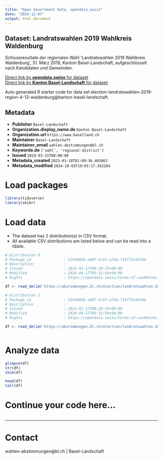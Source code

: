 ```yaml
---
title: "Open Government Data, opendata.swiss"
date: "2024-12-07"
output: html_document
---
```


## Dataset: Landratswahlen 2019 Wahlkreis Waldenburg

Schlussresultate der regionalen Wahl 'Landratswahlen 2019 Wahlkreis Waldenburg', 31. März 2019, Kanton Basel-Landschaft, aufgeschlüsselt nach Kandidaten und Gemeinden.

[Direct link by **opendata.swiss** for dataset](https://opendata.swiss/de/dataset/landratswahlen-2019-wahlkreis-waldenburg)<br>
[Direct link by **Kanton Basel-Landschaft** for dataset](https://abstimmungen.bl.ch/election/landratswahlen-2019-region-4-12-waldenburg/data)

Auto generated R starter code for data set election-landratswahlen-2019-region-4-12-waldenburg@kanton-basel-landschaft.

## Metadata

- **Publisher** `Basel-Landschaft`
- **Organization.display_name.de** `Kanton Basel-Landschaft`
- **Organization.url** `https://www.baselland.ch`
- **Maintainer** `Basel-Landschaft`
- **Maintainer_email** `wahlen-abstimmungen@bl.ch`
- **Keywords.de** `['wahl', 'regional-district']`
- **Issued** `2019-03-31T00:00:00`
- **Metadata_created** `2023-01-18T01:09:36.403863`
- **Metadata_modified** `2024-10-03T19:03:17.342264`


# Load packages

```r

library(tidyverse)
library(skimr)

```

# Load data

-   The dataset has 2 distribution(s) in CSV format.
-   All available CSV distributions are listed below and can be read into a tibble.

```r

# Distribution 0
# Package_id               : 519d48d5-a007-4cb7-a7ab-719f7224144b
# Description              : 
# Issued                   : 2023-01-17T08:29:25+00:00
# Modified                 : 2024-04-17T05:32:50+00:00
# Rights                   : https://opendata.swiss/terms-of-use#terms_by

df <- read_delim('https://abstimmungen.bl.ch/election/landratswahlen-2019-region-4-12-waldenburg/data-csv')

# Distribution 1
# Package_id               : 519d48d5-a007-4cb7-a7ab-719f7224144b
# Description              : 
# Issued                   : 2023-01-17T08:29:25+00:00
# Modified                 : 2024-04-17T05:32:50+00:00
# Rights                   : https://opendata.swiss/terms-of-use#terms_by

df <- read_delim('https://abstimmungen.bl.ch/election/landratswahlen-2019-region-4-12-waldenburg/data-parties-csv')



```

# Analyze data

```r

glimpse(df)
str(df)
skim(df)

head(df)
tail(df)

```

# Continue your code here...

```r

```

------------------------------------------------------------------------

# Contact

wahlen-abstimmungen@bl.ch | Basel-Landschaft
